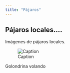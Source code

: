 ```yaml
---
title: "Pájaros"
---
```


## Pájaros locales....

Imágenes de pájaros locales.

![Caption](Orenetes-Sant-Quirze-e1428942933854.webp)

::: callout
Golondrina volando
:::

